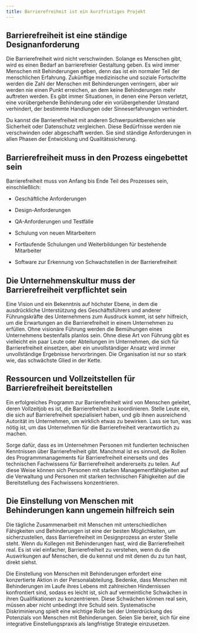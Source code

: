 ```yaml
---
title: Barrierefreiheit ist ein kurzfristiges Projekt
---
```


## Barrierefreiheit ist eine ständige Designanforderung

Die Barrierefreiheit wird nicht verschwinden. Solange es Menschen gibt, wird es einen Bedarf an
barrierefreier Gestaltung geben. Es wird immer Menschen mit Behinderungen geben, denn das ist ein
normaler Teil der menschlichen Erfahrung. Zukünftige medizinische und soziale Fortschritte werden die
Zahl der Menschen mit Behinderungen verringern, aber wir werden nie einen Punkt erreichen, an dem
keine Behinderungen mehr auftreten werden. Es gibt immer Situationen, in denen eine Person verletzt,
eine vorübergehende Behinderung oder ein vorübergehender Umstand verhindert, der bestimmte Handlungen
oder Sinneserfahrungen verhindert.

Du kannst die Barrierefreiheit mit anderen Schwerpunktbereichen wie Sicherheit
oder Datenschutz vergleichen. Diese Bedürfnisse werden nie verschwinden oder
abgeschafft werden. Sie sind ständige Anforderungen in allen Phasen der Entwicklung
und Qualitätssicherung.

## Barrierefreiheit muss in den Prozess eingebettet sein

Barrierefreiheit muss von Anfang bis Ende Teil des Prozesses sein, einschließlich:

- Geschäftliche Anforderungen

- Design-Anforderungen

- QA-Anforderungen und Testfälle

- Schulung von neuen Mitarbeitern

- Fortlaufende Schulungen und Weiterbildungen für bestehende Mitarbeiter

- Software zur Erkennung von Schwachstellen in der Barrierefreiheit

## Die Unternehmenskultur muss der Barrierefreiheit verpflichtet sein

Eine Vision und ein Bekenntnis auf höchster Ebene, in dem die ausdrückliche
Unterstützung des Geschäftsführers und anderer Führungskräfte des Unternehmens
zum Ausdruck kommt, ist sehr hilfreich, um die Erwartungen an die Barrierefreiheit
in einem Unternehmen zu erfüllen. Ohne visionäre Führung werden die Bemühungen
eines Unternehmens bestenfalls planlos sein. Ohne diese Art von Führung gibt es
vielleicht ein paar Leute oder Abteilungen im Unternehmen, die sich für Barrierefreiheit
einsetzen, aber ein unvollständiger Ansatz wird immer unvollständige Ergebnisse
hervorbringen. Die Organisation ist nur so stark wie, das schwächste Glied in der
Kette.

## Ressourcen und Vollzeitstellen für Barrierefreiheit bereitstellen

Ein erfolgreiches Programm zur Barrierefreiheit wird von Menschen geleitet, deren Vollzeitjob es ist,
die Barrierefreiheit zu koordinieren. Stelle Leute ein, die sich auf Barrierefreiheit spezialisiert
haben, und gib ihnen ausreichend Autorität im Unternehmen, um wirklich etwas zu bewirken. Lass sie
tun, was nötig ist, um das Unternehmen für die Barrierefreiheit verantwortlich zu machen.

Sorge dafür, dass es im Unternehmen Personen mit fundierten technischen Kenntnissen über
Barrierefreiheit gibt. Manchmal ist es sinnvoll, die Rollen des Programmmanagements für Barrierefreiheit
einerseits und des technischen Fachwissens für Barrierefreiheit andererseits zu teilen. Auf diese
Weise können sich Personen mit starken Managementfähigkeiten auf die Verwaltung und Personen mit
starken technischen Fähigkeiten auf die Bereitstellung des Fachwissens konzentrieren.

## Die Einstellung von Menschen mit Behinderungen kann ungemein hilfreich sein

Die tägliche Zusammenarbeit mit Menschen mit unterschiedlichen Fähigkeiten und
Behinderungen ist eine der besten Möglichkeiten, um sicherzustellen, dass
Barrierefreiheit im Designprozess an erster Stelle steht. Wenn du Kollegen mit
Behinderungen hast, wird die Barrierefreiheit real. Es ist viel einfacher,
Barrierefreiheit zu verstehen, wenn du die Auswirkungen auf Menschen, die du
kennst und mit denen du zu tun hast, direkt siehst.

Die Einstellung von Menschen mit Behinderungen erfordert eine konzertierte
Aktion in der Personalabteilung. Bedenke, dass Menschen mit Behinderungen im Laufe
ihres Lebens mit zahlreichen Hindernissen konfrontiert sind, sodass es leicht
ist, sich auf vermeintliche Schwächen in ihren Qualifikationen zu konzentrieren.
Diese Schwächen können real sein, müssen aber nicht unbedingt ihre Schuld sein.
Systematische Diskriminierung spielt eine wichtige Rolle bei der Unterdrückung des
Potenzials von Menschen mit Behinderungen. Seien Sie bereit, sich für eine
integrative Einstellungspraxis als langfristige Strategie einzusetzen.
